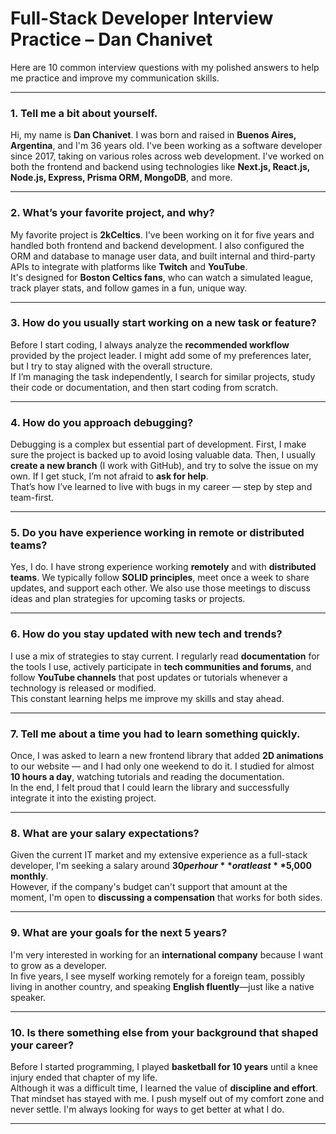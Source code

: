 # Full-Stack Developer Interview Practice – Dan Chanivet

Here are 10 common interview questions with my polished answers to help me practice and improve my communication skills.

---

### 1. Tell me a bit about yourself.

Hi, my name is **Dan Chanivet**. I was born and raised in **Buenos Aires, Argentina**, and I'm 36 years old. I've been working as a software developer since 2017, taking on various roles across web development. I've worked on both the frontend and backend using technologies like **Next.js, React.js, Node.js, Express, Prisma ORM, MongoDB**, and more.

---

### 2. What’s your favorite project, and why?

My favorite project is **2kCeltics**. I've been working on it for five years and handled both frontend and backend development. I also configured the ORM and database to manage user data, and built internal and third-party APIs to integrate with platforms like **Twitch** and **YouTube**.  
It's designed for **Boston Celtics fans**, who can watch a simulated league, track player stats, and follow games in a fun, unique way.

---

### 3. How do you usually start working on a new task or feature?

Before I start coding, I always analyze the **recommended workflow** provided by the project leader. I might add some of my preferences later, but I try to stay aligned with the overall structure.  
If I’m managing the task independently, I search for similar projects, study their code or documentation, and then start coding from scratch.

---

### 4. How do you approach debugging?

Debugging is a complex but essential part of development. First, I make sure the project is backed up to avoid losing valuable data. Then, I usually **create a new branch** (I work with GitHub), and try to solve the issue on my own. If I get stuck, I’m not afraid to **ask for help**.  
That’s how I’ve learned to live with bugs in my career — step by step and team-first.

---

### 5. Do you have experience working in remote or distributed teams?

Yes, I do. I have strong experience working **remotely** and with **distributed teams**. We typically follow **SOLID principles**, meet once a week to share updates, and support each other. We also use those meetings to discuss ideas and plan strategies for upcoming tasks or projects.

---

### 6. How do you stay updated with new tech and trends?

I use a mix of strategies to stay current. I regularly read **documentation** for the tools I use, actively participate in **tech communities and forums**, and follow **YouTube channels** that post updates or tutorials whenever a technology is released or modified.  
This constant learning helps me improve my skills and stay ahead.

---

### 7. Tell me about a time you had to learn something quickly.

Once, I was asked to learn a new frontend library that added **2D animations** to our website — and I had only one weekend to do it. I studied for almost **10 hours a day**, watching tutorials and reading the documentation.  
In the end, I felt proud that I could learn the library and successfully integrate it into the existing project.

---

### 8. What are your salary expectations?

Given the current IT market and my extensive experience as a full-stack developer, I'm seeking a salary around **$30 per hour** or at least **$5,000 monthly**.  
However, if the company's budget can't support that amount at the moment, I'm open to **discussing a compensation** that works for both sides.

---

### 9. What are your goals for the next 5 years?

I'm very interested in working for an **international company** because I want to grow as a developer.  
In five years, I see myself working remotely for a foreign team, possibly living in another country, and speaking **English fluently**—just like a native speaker.

---

### 10. Is there something else from your background that shaped your career?

Before I started programming, I played **basketball for 10 years** until a knee injury ended that chapter of my life.  
Although it was a difficult time, I learned the value of **discipline and effort**. That mindset has stayed with me. I push myself out of my comfort zone and never settle. I'm always looking for ways to get better at what I do.

---

